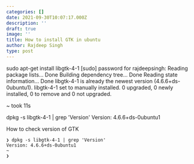 ```yaml
---
categories: []
date: 2021-09-30T10:07:17.000Z
description: ''
draft: true
image: ''
title: How to install GTK in ubuntu
author: Rajdeep Singh
type: post
---
```

sudo apt-get install  libgtk-4-1
[sudo] password for rajdeepsingh: 
Reading package lists... Done
Building dependency tree... Done
Reading state information... Done
libgtk-4-1 is already the newest version (4.6.6+ds-0ubuntu1).
libgtk-4-1 set to manually installed.
0 upgraded, 0 newly installed, 0 to remove and 0 not upgraded.

~ took 11s 

dpkg -s libgtk-4-1 | grep 'Version'
Version: 4.6.6+ds-0ubuntu1


How to check version of GTK

    ❯ dpkg -s libgtk-4-1 | grep 'Version'
    Version: 4.6.6+ds-0ubuntu1
    ~ 
    ❯
